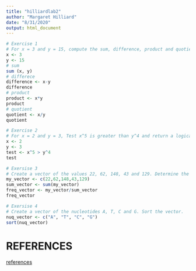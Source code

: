 ```yaml
---
title: "hilliardlab2"
author: "Margaret Hilliard"
date: "8/31/2020"
output: html_document
---
```

```r
# Exercise 1 
# For x = 3 and y = 15, compute the sum, difference, product and quotient of x and y
x <- 3 
y <- 15 
# sum
sum (x, y)
# differece 
difference <- x-y
difference 
# product 
product <- x*y
product 
# quotient 
quotient <- x/y
quotient
```
```r
# Exercise 2 
# For x = 2 and y = 3, Test x^5 is greater than y^4 and return a logical value
x <- 2 
y <- 3
test <- x^5 > y^4
test
```
```r
# Exersise 3 
# Create a vector of the values 22, 62, 148, 43 and 129. Determine the sum of the vector. Divide each value in the vector by the sum to determine relate frequency.
my_vector <- c(22,62,148,43,129)
sum_vector <- sum(my_vector)
freq_vector <- my_vector/sum_vector
freq_vector
```
```r
# Exersise 4 
# Create a vector of the nucleotides A, T, C and G. Sort the vector.
nuq_vector <- c("A", "T", "C", "G")
sort(nuq_vector)
```
# REFERENCES 
[references](references.bib)

